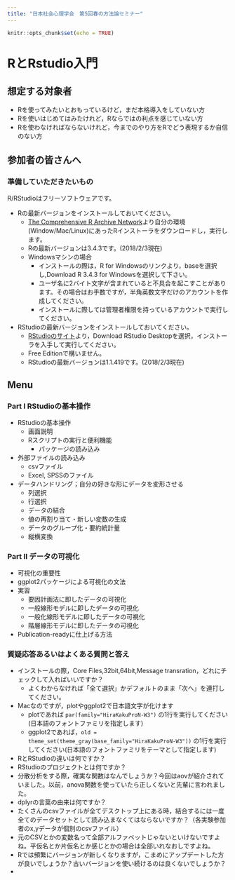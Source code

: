 ```yaml
---
title: "日本社会心理学会　第5回春の方法論セミナー"
---
```


```r
knitr::opts_chunk$set(echo = TRUE)
```

# RとRstudio入門

## 想定する対象者

+ Rを使ってみたいとおもっているけど，まだ本格導入をしていない方
+ Rを使いはじめてはみたけれど，Rならではの利点を感じていない方
+ Rを使わなければならないけれど，今までのやり方をRでどう表現するか自信のない方

## 参加者の皆さんへ

### 準備していただきたいもの

R/RStudioはフリーソフトウェアです。

+ Rの最新バージョンをインストールしておいてください。
	+ [The Comprehensive R Archive Network](https://cran.r-project.org)より自分の環境(Window/Mac/Linux)にあったRインストーラをダウンロードし，実行します。
	+ Rの最新バージョンは3.4.3です。(2018/2/3現在)
	+ Windowsマシンの場合
		+ インストールの際は，R for Windowsのリンクより，baseを選択し,Download R 3.4.3 for Windowsを選択して下さい。
		+ ユーザ名に2バイト文字が含まれていると不具合を起こすことがあります。その場合はお手数ですが，半角英数文字だけのアカウントを作成してください。
		+ インストールに際しては管理者権限を持っているアカウントで実行してください。
+ RStudioの最新バージョンをインストールしておいてください。
	+ [RStudioのサイト](https://www.rstudio.com)より，Download RStudio Desktopを選択，インストーラを入手して実行してください。
	+ Free Editionで構いません。
	+ RStudioの最新バージョンは1.1.419です。(2018/2/3現在)
	
## Menu

### Part I RStudioの基本操作

+ RStudioの基本操作
  + 画面説明
  + Rスクリプトの実行と便利機能
	+ パッケージの読み込み
+ 外部ファイルの読み込み
  + csvファイル
  + Excel, SPSSのファイル
+ データハンドリング；自分の好きな形にデータを変形させる
	+ 列選択
	+ 行選択
	+ データの結合
	+ 値の再割り当て・新しい変数の生成
	+ データのグループ化・要約統計量
	+ 縦横変換


### Part II データの可視化

+ 可視化の重要性 
+ ggplot2パッケージによる可視化の文法
+ 実習
  + 要因計画法に即したデータの可視化
  + 一般線形モデルに即したデータの可視化
  + 一般化線形モデルに即したデータの可視化
  + 階層線形モデルに即したデータの可視化
+ Publication-readyに仕上げる方法

### 質疑応答あるいはよくある質問と答え

+ インストールの際，Core Files,32bit,64bit,Message transration，どれにチェックして入ればいいですか？
  + よくわからなければ「全て選択」かデフォルトのまま「次へ」を連打してください。
+ Macなのですが，plotやggplot2で日本語文字が化けます
  + plotであれば `par(family="HiraKakuProN-W3")` の1行を実行してください(日本語のフォントファミリを指定します)
  + ggplot2であれば，`old = theme_set(theme_gray(base_family="HiraKakuProN-W3"))` の1行を実行してください(日本語のフォントファミリをテーマとして指定します)
+ RとRStudioの違いは何ですか？
+ RStudioのプロジェクトとは何ですか？
+ 分散分析をする際，確実な関数はなんでしょうか？今回はaovが紹介されていました。以前，anova関数を使っていたら正しくないと先輩に言われました。
+ dplyrの言葉の由来は何ですか？
+ たくさんのcsvファイルが全てデスクトップ上にある時，結合するには一度全てのデータセットとして読み込まなくてはならないですか？（各実験参加者のx,yデータが個別のcsvファイル）
+ 元のCSVとかの変数名って全部アルファベットじゃないといけないですよね。平仮名とか片仮名とか感じとかの場合は全部いれなおしですよね。
+ Rでは頻繁にバージョンが新しくなりますが，こまめにアップデートした方が良いでしょうか？古いバージョンを使い続けるのは良くないでしょうか？
+ 

